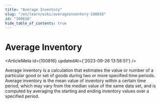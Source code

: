 ```yaml
---
title: "Average Inventory"
slug: "/en/learn/wiki/averageinventory-100816"
id: "100816"
hide_table_of_contents: true
---
```



# Average Inventory

<ArticleMeta id={100816} updatedAt={'2023-09-26 13:58:51'} />
<div className='border-solid border-b border-t-0 my-4 border-[var(--ifm-color-gray-300)]' />

Average inventory is a calculation that estimates the value or number of a particular good or set of goods during two or more specified time periods. Average inventory is the mean value of inventory within a certain time period, which may vary from the median value of the same data set, and is computed by averaging the starting and ending inventory values over a specified period.
